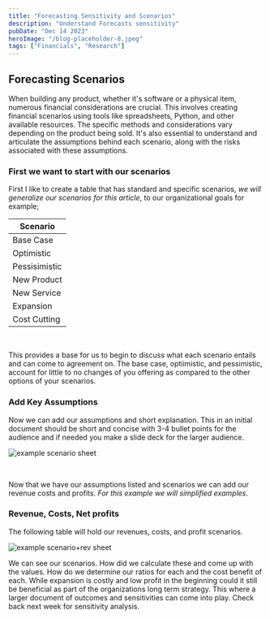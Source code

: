 ```yaml
---
title: "Forecasting Sensitivity and Scenarios"
description: "Understand Forecasts sensitivity"
pubDate: "Dec 14 2023"
heroImage: "/blog-placeholder-8.jpeg"
tags: ["Financials", "Research"]
---
```


## Forecasting Scenarios

When building any product, whether it's software or a physical item, numerous financial considerations are crucial. This involves creating financial
scenarios using tools like spreadsheets, Python, and other available resources. The specific methods and considerations vary depending on the product
being sold. It's also essential to understand and articulate the assumptions behind each scenario, along with the risks associated with these assumptions.

### First we want to start with our scenarios

First I like to create a table that has standard and specific scenarios, _we will generalize our scenarios for this article_, to our organizational goals for example;

| Scenario      |
| ------------- |
| Base Case     |
| Optimistic    |
| Pessisimistic |
| New Product   |
| New Service   |
| Expansion     |
| Cost Cutting  |

<br />

This provides a base for us to begin to discuss what each scenario entails and can come to agreement on. The base case, optiimistic, and pessimistic, account
for little to no changes of you offering as compared to the other options of your scenarios.

### Add Key Assumptions

Now we can add our assumptions and short explanation. This in an initial document should be short and concise with 3-4 bullet points for the audience and if
needed you make a slide deck for the larger audience.

![example scenario sheet](/scenario-assumptions.jpeg "sheet")

<br />

Now that we have our assumptions listed and scenarios we can add our revenue costs and profits. _For this example we will simplified examples_.

### Revenue, Costs, Net profits

The following table will hold our revenues, costs, and profit scenarios.

![example scenario+rev sheet](/rev-cost-net.jpeg "sheet")

We can see our scenarios. How did we calculate these and come up with the values. How do we determine our ratios for each and the cost benefit of each.
While expansion is costly and low profit in the beginning could it still be beneficial as part of the organizations long term strategy. This where a larger
document of outcomes and sensitivities can come into play. Check back next week for sensitivity analysis.
